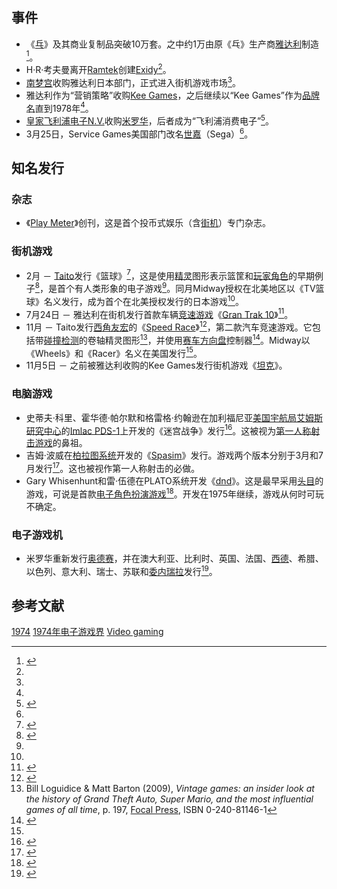{{NoteTA
| G1=Games
}}

== 事件 ==

* 《[[乓|乓]]》及其商业复制品突破10万套。之中约1万由原《乓》生产商[[雅达利|雅达利]]制造<ref name="icwhen">{{cite web| title=–1974–| work=ICWhen.com| author=Thomas, Donald A. Jr.| year=2005| url=http://www.icwhen.com/book/the_1970s/1974.shtml| archiveurl=https://web.archive.org/web/20060312080701/http://www.icwhen.com/book/the_1970s/1974.shtml| archivedate=2006-03-12| accessdate=16 February 2006| dead-url=yes}}</ref>。
* H·R·考夫曼离开[[Ramtek|Ramtek]]创建[[Exidy|Exidy]]<ref name="icwhen" />。
* [[南梦宫|南梦宫]]收购雅达利日本部门，正式进入街机游戏市场<ref name="icwhen" />。
* 雅达利作为“营销策略”收购[[Kee_Games|Kee Games]]，之后继续以“Kee Games”作为[[品牌名|品牌名]]直到1978年<ref name="icwhen" />。
* [[飞利浦|皇家飞利浦电子N.V.]]收购[[米罗华|米罗华]]，后者成为“飞利浦消费电子”<ref name="philips">{{cite web| author=Kaiser, Robert D.| year=1999| title=The Ultimate Odyssey<sup>2</sup> and Odyssey<sup>3</sup> FAQ| url=http://www.digitpress.com/faq/odyssey2.txt| archiveurl=https://web.archive.org/web/20080308210653/http://www.digitpress.com/faq/odyssey2.txt| archivedate=2008-03-08| format=text| accessdate=16 February 2006| dead-url=yes}}</ref>。
* 3月25日，Service Games美国部门改名[[世嘉|世嘉]]（Sega）<ref name="icwhen" />。

== 知名发行 ==

=== 杂志 ===

* 《[[Play_Meter|Play Meter]]》创刊，这是首个投币式娱乐（含[[街机|街机]]）专门杂志。

=== 街机游戏 ===

* 2月 － [[Taito|Taito]]发行《篮球》<ref name="basketball">{{Cite web |url=http://allincolorforaquarter.blogspot.co.uk/2013/11/video-game-firsts.html |title=The Golden Age Arcade Historian: Video Game Firsts??<!-- 机器人生成的标题 --> |accessdate=2015-01-23 |archive-date=2017-11-05 |archive-url=https://web.archive.org/web/20171105041440/http://allincolorforaquarter.blogspot.co.uk/2013/11/video-game-firsts.html |dead-url=no }}</ref>，这是使用[[精灵_(计算机图形学)|精灵]]图形表示篮筐和[[玩家角色|玩家角色]]的早期例子<ref>{{KLOV game|id=7025|name=Basketball}}</ref>，是首个有人类形象的电子游戏<ref name="basketball" />。同月Midway授权在北美地区以《TV篮球》名义发行，成为首个在北美授权发行的日本游戏<ref name="basketball" />。
* 7月24日 － 雅达利在街机发行首款车辆[[竞速游戏|竞速游戏]]《[[Gran_Trak_10|Gran Trak 10]]》<ref name="grantrak">{{cite web| author=Cassidy, William| year=2003| title=Hall of Fame / Gran Trak 10 and Sprint 2| url=http://www.gamespy.com/articles/488/488750p1.html| work=GameSpy| accessdate=16 February 2006| archiveurl=https://www.webcitation.org/5nE14etmk?url=http://www.gamespy.com/| archivedate=2010-02-01| deadurl=yes}}</ref>。
* 11月 － Taito发行[[西角友宏|西角友宏]]的《[[Speed_Race|Speed Race]]》<ref>{{Cite web |url=http://www.arcade-history.com/?n=speed-race&page=detail&id=19475 |title=Speed Race arcade video game by Taito (1974)<!-- 机器人生成的标题 --> |accessdate=2015-01-23 |archive-date=2020-11-27 |archive-url=https://web.archive.org/web/20201127235706/https://www.arcade-history.com/?n=speed-race&page=detail&id=19475 |dead-url=no }}</ref>，第二款汽车竞速游戏。它包括带[[碰撞检测|碰撞检测]]的卷轴精灵图形<ref name="barton197">Bill Loguidice & Matt Barton (2009), ''Vintage games: an insider look at the history of Grand Theft Auto, Super Mario, and the most influential games of all time'', p. 197, [[Focal_Press|Focal Press]], ISBN 0-240-81146-1</ref>，并使用[[赛车方向盘|赛车方向盘]]控制器<ref>{{KLOV game|id=9709|name=Speed Race}}</ref>。Midway以《Wheels》和《Racer》名义在美国发行<ref name="barton197" />。
* 11月5日 － 之前被雅达利收购的Kee Games发行街机游戏《[[坦克_(1974年游戏)|坦克]]》。

=== 电脑游戏 ===

* 史蒂夫·科里、霍华德·帕尔默和格雷格·约翰逊在加利福尼亚[[美国宇航局艾姆斯研究中心|美国宇航局艾姆斯研究中心]]的[[Imlac_PDS-1|Imlac PDS-1]]上开发的《迷宫战争》发行<ref name="mazewar">{{cite web| year=2004| title=The Maze War 30 Year Retrospective| url=http://www.digibarn.com/collections/games/xerox-maze-war/index.html| work=DigiBarn Games| accessdate=25 February 2012| archive-date=2017-07-17| archive-url=https://web.archive.org/web/20170717111730/http://www.digibarn.com/collections/games/xerox-maze-war/index.html| dead-url=no}}</ref>。这被视为[[第一人称射击游戏|第一人称射击游戏]]的鼻祖。
* 吉姆·波威在[[柏拉图系统|柏拉图系统]]开发的《[[Spasim|Spasim]]》发行。游戏两个版本分别于3月和7月发行<ref name="spasim">{{cite web| author=Bowery, Jim| year=2010| title=Spasim (1978) The First First-Person-Shooter 3D Multiplayer Networked Game| url=http://www.webcitation.org/query?url=http://www.geocities.com/jim_bowery/spasim.html&date=2009-10-21+14:09:05| accessdate=16 February 2006| archiveurl=https://www.webcitation.org/5khCMtymU?url=http://www.geocities.com/jim_bowery/spasim.html| archivedate=2009-10-21| deadurl=no}}</ref>。这也被视作第一人称射击的必做。
* Gary Whisenhunt和雷·伍德在PLATO系统开发《[[dnd_(电子游戏)|dnd]]》。这是最早采用[[头目_(角色类型)|头目]]的游戏，可说是首款[[电子角色扮演游戏|电子角色扮演游戏]]<ref name="dnd">{{cite web| author=Koster, Raph| title=Online World Timeline| url=http://www.raphkoster.com/gaming/mudtimeline.shtml| work=Raph Koster's Website| date=17 February 2002| accessdate=2006| archiveurl=https://www.webcitation.org/5dsLPMG6P?url=http://www.raphkoster.com/gaming/mudtimeline.shtml| archivedate=2009-01-16| deadurl=no}}</ref>。开发在1975年继续，游戏从何时可玩不确定。

=== 电子游戏机 ===

* 米罗华重新发行[[米罗华奥德赛|奥德赛]]，并在澳大利亚、比利时、英国、法国、[[西德|西德]]、希腊、以色列、意大利、瑞士、苏联和[[委内瑞拉|委内瑞拉]]发行<ref name="odyssey">{{cite web| author=Gegan, Shaun and David Winter| year=2003| title=Magnavox Odyssey FAQ version 2.9.1| url=http://www.pong-story.com/o1faq.txt| format=text| accessdate=16 February 2006| archiveurl=https://web.archive.org/web/20060213142220/http://www.pong-story.com/o1faq.txt| archivedate=2006-02-13| deadurl=no}}</ref>。

== 参考文献 ==
{{reflist}}

{{电子游戏史}}

{{DEFAULTSORT:1974 In Video Gaming}}
[[Category:1970年代电子游戏界|1974]]
[[Category:1974年电子游戏界|]]
[[Category:1974年|Video gaming]]